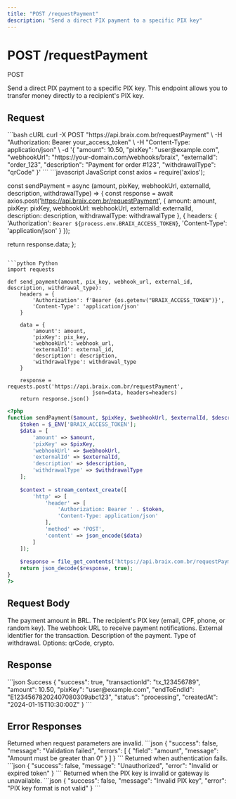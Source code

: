 ```yaml
---
title: "POST /requestPayment"
description: "Send a direct PIX payment to a specific PIX key"
---
```


# POST /requestPayment

<Badge variant="success">POST</Badge>

Send a direct PIX payment to a specific PIX key. This endpoint allows you to transfer money directly to a recipient's PIX key.

## Request

<RequestExample>
```bash cURL
curl -X POST "https://api.braix.com.br/requestPayment" \
  -H "Authorization: Bearer your_access_token" \
  -H "Content-Type: application/json" \
  -d '{
    "amount": 10.50,
    "pixKey": "user@example.com",
    "webhookUrl": "https://your-domain.com/webhooks/braix",
    "externalId": "order_123",
    "description": "Payment for order #123",
    "withdrawalType": "qrCode"
  }'
```
</RequestExample>

<CodeGroup>
```javascript JavaScript
const axios = require('axios');

const sendPayment = async (amount, pixKey, webhookUrl, externalId, description, withdrawalType) => {
  const response = await axios.post('https://api.braix.com.br/requestPayment', {
    amount: amount,
    pixKey: pixKey,
    webhookUrl: webhookUrl,
    externalId: externalId,
    description: description,
    withdrawalType: withdrawalType
  }, {
    headers: {
      'Authorization': `Bearer ${process.env.BRAIX_ACCESS_TOKEN}`,
      'Content-Type': 'application/json'
    }
  });
  
  return response.data;
};
```

```python Python
import requests

def send_payment(amount, pix_key, webhook_url, external_id, description, withdrawal_type):
    headers = {
        'Authorization': f'Bearer {os.getenv("BRAIX_ACCESS_TOKEN")}',
        'Content-Type': 'application/json'
    }
    
    data = {
        'amount': amount,
        'pixKey': pix_key,
        'webhookUrl': webhook_url,
        'externalId': external_id,
        'description': description,
        'withdrawalType': withdrawal_type
    }
    
    response = requests.post('https://api.braix.com.br/requestPayment', 
                           json=data, headers=headers)
    return response.json()
```

```php PHP
<?php
function sendPayment($amount, $pixKey, $webhookUrl, $externalId, $description, $withdrawalType) {
    $token = $_ENV['BRAIX_ACCESS_TOKEN'];
    $data = [
        'amount' => $amount,
        'pixKey' => $pixKey,
        'webhookUrl' => $webhookUrl,
        'externalId' => $externalId,
        'description' => $description,
        'withdrawalType' => $withdrawalType
    ];
    
    $context = stream_context_create([
        'http' => [
            'header' => [
                'Authorization: Bearer ' . $token,
                'Content-Type: application/json'
            ],
            'method' => 'POST',
            'content' => json_encode($data)
        ]
    ]);
    
    $response = file_get_contents('https://api.braix.com.br/requestPayment', false, $context);
    return json_decode($response, true);
}
?>
```
</CodeGroup>

## Request Body

<ParamField query="amount" type="number" required>
  The payment amount in BRL.
</ParamField>

<ParamField query="pixKey" type="string" required>
  The recipient's PIX key (email, CPF, phone, or random key).
</ParamField>

<ParamField query="webhookUrl" type="string" required>
  The webhook URL to receive payment notifications.
</ParamField>

<ParamField query="externalId" type="string">
  External identifier for the transaction.
</ParamField>


<ParamField query="description" type="string">
  Description of the payment.
</ParamField>

<ParamField query="withdrawalType" type="string">
  Type of withdrawal. Options: qrCode, crypto.
</ParamField>

## Response

<ResponseExample>
```json Success
{
  "success": true,
  "transactionId": "tx_123456789",
  "amount": 10.50,
  "pixKey": "user@example.com",
  "endToEndId": "E12345678202407080309abc123",
  "status": "processing",
  "createdAt": "2024-01-15T10:30:00Z"
}
```
</ResponseExample>

## Error Responses

<ResponseField name="400 Bad Request" type="object">
  Returned when request parameters are invalid.

  <Expandable title="Error Response">
    ```json
    {
      "success": false,
      "message": "Validation failed",
      "errors": [
        {
          "field": "amount",
          "message": "Amount must be greater than 0"
        }
      ]
    }
    ```
  </Expandable>
</ResponseField>

<ResponseField name="401 Unauthorized" type="object">
  Returned when authentication fails.

  <Expandable title="Error Response">
    ```json
    {
      "success": false,
      "message": "Unauthorized",
      "error": "Invalid or expired token"
    }
    ```
  </Expandable>
</ResponseField>

<ResponseField name="422 Unprocessable Entity" type="object">
  Returned when the PIX key is invalid or gateway is unavailable.

  <Expandable title="Error Response">
    ```json
    {
      "success": false,
      "message": "Invalid PIX key",
      "error": "PIX key format is not valid"
    }
    ```
  </Expandable>
</ResponseField>
